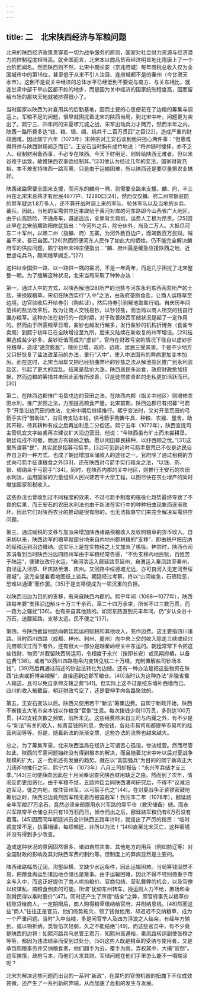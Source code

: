 ```yaml
---
---
---
```

title: 二　北宋陕西经济与军粮问题
---




北宋的陕西经济政策贯穿着一切为战争服务的原则，国家对社会财力资源与经济潜力的控制程度相当高。就全国而言，北宋本以商品货币经济明显地比隋唐上了一个台阶而闻名。然而陕西则不然，北宋中期长安（京兆府城）每年商税总收入仅为全国城市中的第16位，甚至低于从来不引人注目、连府城都不是的秦州（今甘肃天水市）。这倒不是说关中经济的总体水平已经低到不要说与南方、与关东相比，就连甘肃中部干旱山区都不如的地步，而是因为关中经济的国家统制程度高，因而留给市场的那块天地就被挤得很小了。

当时国家以陕西为对夏用兵的后勤基地，因而主要的心思便花在了边粮的筹集与调运上。军粮不足的问题，很早就困扰着北宋的陕西当局，到北宋中叶，问题更为突出了。熙宁三、四年间的宋夏啰兀城之战，宋军出动兵力才两万，然而半年之内，陕西一路所费多达“钱、粮、银、绸、绢共千二百万贯匹”之巨[22]，造成严重的财政困难。因此熙宁六年（1073年）宋神宗对王安石谈到他只担心两件事：“但患难得将帅与陕西财用阙乏而已”。王安石当时胸有成竹地说：“将帅随时搜择，亦不乏人。经制财用备西事，不必专在陕西。今天下财用足，则转给陕西无难者。但以米谷难于运致，故惟陕西农事欲经制耳。”[23]他认为经过几年的变法，国家财政充裕，本不难支持陕西一路军需，只是由于运输困难，所以陕西还是要尽量把农业搞好。

陕西诸路需要全国来支援，而河东的麟府一隅，则需要全路来支援。麟、府、丰三州在北宋末总共才有居民4877户、12280口[24]，然而仅仅麟、府二州常额驻防的禁军就达1.8万多人，还不算开战时调上来的军队、轮休军队以及当地的乡兵、蕃兵。因此，当地的军需供应历来取给于黄河对岸的河东路即今山西省广大地区。由于山高路险，不通舟车，道途遥远，全靠背负肩挑，运费人工极为昂贵。[25]因此早在北宋前期欧阳修就指出：“今河外之兵，除分休外，尚及二万人。大抵尽河东二十军州，以赡二州（指麟、府）五寨，为河外数百边户，而竭数百万民财。贼虽不来，吾已自困。”[26]然而即便河东人民作了如此大的牺牲，仍不能完全解决麟府军的供应问题，熙宁初年宋神宗便指出：“麟、府州最是缓急应援陕西之地，近世虚屯兵马，颇闻粮草阙乏。”[27]

这种以全国供一路、以一路供一隅的窘况，不是一年两年，而是几乎困扰了北宋整整一朝。为了缓解这种状况，北宋当局采取了种种办法：

第一，通过入中的方式，以陕西解池[28]所产的池盐与河东永利东西两监所产的土盐，来换取粮草。宋初在陕西实行“入中”之法，由政府垄断食盐，让商人运粮草至边境，边官验收后开给券引（购盐证），然后持券引到解池取盐行销。自庆历年间范祥的盐法改革后，改为让商人交钱易钞，以钞领盐，而当局以商人所交的钱自行置办粮草。这种办法在初行的一段时期，对于改善陕西军储状况是起了一定作用的。然而由于所需粮草日增，盐钞也越发行越多，发行盐钞的机构折博务（食盐专卖局）到熙宁初年已在全陕增设至九所，后来又陆续在新收复的州军增设。[29]结果造成盐少钞多，盐钞贬值而成为“虚钞”，官府在财政亏空的情况下径自以虚钞折兑粮草，造成“通货膨胀”，粮价日增，政府、边政、居民三受其害。于是不少地方又只好恢复了盐法改革前的办法，重行“入中”，使入中法固有的弊病更加变本加厉。而在这时，北宋当局却又把已经扭曲弊坏的钞盐之法从解池盐区推广到永利监盐区，引起了更大的混乱。结果是盐价大涨，陕西居民多淡食，政府财政愈加拮据，然而边粮的筹措并未因此而有所改善，只是徒然使青盐的走私更加活跃而已。[30]

第二，在陕西边郡推广屯垦戍边的营田之法。在陕西内郡（指关中地区）则增修农田水利，推广淤田之法，力图提高粮食产量。北宋前期，陕西边郡已有招募“弓箭手”开垦沿边荒田的做法，北宋中期后继续推行。熙宁变法时，又对开垦荒田的弓箭手实行“借助法”，由官府支助本钱，供弓箭手购置牛具、种粮、农器、屋舍，助其开耕，待其耕种有成之后再加利息二分偿还。熙宁五年（1072年），陕西宣抚司主管机宜文字赵禼再次建议扩大沿边营田，他说：“今陕西虽有旷土而未尝耕垦，朝廷屯戍不可撤，而远方有输纳之勤。愿以闲田募民耕种，以纾西顾之忧。”[31]这里所谓募“民”，其实就是招募弓箭手。[32]可见到这时弓箭手垦荒已不仅是边民自养自卫的一种方式，也成了朝廷增加军储收入的途径之一。官府除了通过租税的方式向弓箭手征课粮食之外[33]，还在陕西对弓箭手实行和籴之法，“以钱、茶、银、绸绢籴于弓箭手”[34]。同时，在陕西内郡的关中地区，则推行王安石的农田水利法，运用国家的力量组织人民兴建若干大型工程，以图尽快在农业增产的同时增加国家租税收入。

这些办法也曾收到过不同程度的效果，不过弓箭手制度的徭役化趋势最终导致了不良的后果，而王安石的农田水利法也由于新法在实行中的种种扭曲现象而逐渐败坏。因此它们对陕西农业的推动是很有限的，也无法指靠它们来完全解决军需供应问题。

第三，通过赋税的支移与加派来增加陕西诸路税粮收入及收购粮草的货币收入。自宋初以来，陕西边军的粮草就部分地来自内地州郡税粮的“支移”，即由税户把应纳的赋税运到沿边缴纳。这实际上是在实物税之上又加派了徭役。神宗时，陕西仓司苏涓看到当时陕西沿边四路州军由于军粮经常告匮，“不免支移内地民赋，百姓苦于陆运”，便建议改行水运，“自河洛运入鄜延路至延州，自渭运入秦凤路至秦州，自泾运入泾原、环庆路至渭、庆州。又回路中绥德城尤远，亦可自河入无定河至绥德城”。这完全是看着地图纸上谈兵。朝廷经过考察，终以“山河峻急，石碛险恶，恐难以通漕”而作罢。[35]于是支移便成为一项沉重的负担。

以陕西沿边为目的的支移，有来自陕西内郡的。熙宁年间（1068—1077年），陕西路每年要“支移沿边斛斗十万三千余石，草二十四万余束，所省不过三数万贯，而一路为之骚扰”[36]。也有来自其他路的。如河东路直到元丰年间，仍“岁认籴谷十万石，送鄜延路。支移太远，民不便之”[37]。

第四，令陕西截留他路向朝廷起运的赋税和其他收入，充作边费。这主要指四川诸路。当时西川四路（成都、梓州、利州、夔州）向中央上交的收入除走三峡或经兴元府顺汉江而下者外，还有很大一部分是越秦岭经关中东运的。朝廷常常下令把这些钱财、物资“并截留陕西转运司，令相度于永兴（按即长安）或凤翔府樁，以备边费”[38]。或者“以西川四路物帛内变转见钱二十万缗，充制置解盐司钞场本钱”，[39]然后再通过前述的钞盐法转化为边储。还有一种办法是把这些物资在陕西“出卖或折博籴粮解”，直接运到边郡军粮仓。[40]当时认为这种办法“非独省蜀人输送，且可以免自京师支拨之费”[41]。但实际上这不过是挖东墙补西墙而已。四川的收入被截留，朝廷财政亏空了，还是要伸手向各路聚敛的。

第五，王安石变法以后。陕西又使用若干“新法”筹集边费。自熙宁新政开始，陕西不断拨支大笔市籴本钱以作粮食“官倒”生意。每次拨钱少则10万贯，多则达100万贯，[42]支钱次数之频繁，前所未见。这些经费除来自三司与内藏之外，有不少是与“新法”有关的收入，如青苗钱的利息，免役钱，各处市易司和都提举市易司的经营利润等等。但是，随着新法的渐渐变质，这些办法的流弊也越来越大。

总之，为了筹集军需，北宋陕西当局在经济上可谓苦心孤诣，惨淡经营。然而尽管如此，陕西的军需问题始终没有得到根本的解决，而且随着北宋中叶以后对夏战争规模的扩大，这一危机还有发展的趋势。就在以“富国强兵”为目的的熙宁新政正大刀阔斧地推行之际，熙宁六年（1073年）八月三司却报告：“永兴军兵储才支三季。”[43]三司使薛向因此在十月间奉诏查究陕西财用缺乏之由。然而到了次年，情况反而更加恶化，由于军粮不继，五路帅臣会同陕西漕司研究后，不得不“议减沿边军马，徙之内地，或住营州军，以弓箭手代之”[44]。在对夏战争正紧锣密鼓地筹划之时，陕西沿边竟然因军粮无着而被迫裁军！到元丰二年（1078年），鄜延路全年军粮27万余石，竟然必须全部挪用永兴军路的常平仓（救灾储备）储。而永兴军路常平仓储总共只有19万石而已，倾仓而出之后，鄜延路军粮仍有8万石没有着落。[45]因而同年朝廷派员会计陕西五路年计时，就提出了严厉的指责：“临时调度常不足，执事相诿，每烦朝廷，非所以为法！”[46]直至北宋灭亡，这种窘境并没有得到多少改变。

造成这种状况的原因固然很多，诸如自然灾害、其他地方的用兵（例如防辽等）对全国财政的影响及其对陕西军费的制约等。但制度上的弊病显然是主要的。

陕西诸路幅员辽阔，沟壑纵横，又缺少水运条件，因此运输困难。当局筹钱固然不易，把粮食再运到诸边地仓储也是难事。由于运输困难，因此不得不特别倚重于市籴与入中，而这正好提供了商人哄抬粮价、官商勾结、营私舞弊的机会，以及官僚以权谋私、搞粮食倒卖的可能。所谓“犹仰东州转车，挽运则人力不给，置场和籴则猾民得以乘时要价”[47]。同时还产生了所谓“结籴”之弊，即官府事先以粮草价钱赊贷给商人，一定期限后，商人购得粮草缴纳给官府，并附纳息钱。[48]然而这些“商人”往往正是官员，他们倚势拖欠，领了钱做他用，却迟迟不交纳粮草，成为一个严重问题。当时“入中刍粮，多是闲官举人及四方浮浪之人结籴，有经年方输到，或以物折纳，类皆伍次轻弱，久之不能结绝”[49]。而这些官员中，有不少竟是陕西的边将！如熙河路兵马总管王君万，知熙州高遵裕，秦凤路转运副使张穆之等等，都因为违法结籴而受到过处分。[50]这些人既是粮草的受纳与使用者，又是承包购粮事务并交纳粮食者，他们翻手为云，覆手为雨，弄权其中，大搞“官倒”。边军挨饿，政府亏本，而他们大发其财。军储问题在他们手里怎么能不一塌糊涂呢？

北宋为解决这些问题而出台的一系列“新政”，在腐朽的官僚机器的扭曲下不仅成效甚微，还产生了一系列新的弊端，从而加速了危机的发生与发展。